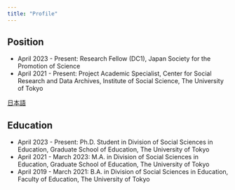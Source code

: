 ```yaml
---
title: "Profile"
---
```


## Position

- April 2023 - Present: Research Fellow (DC1), Japan Society for the Promotion of Science
- April 2021 - Present: Project Academic Specialist, Center for Social Research and Data Archives, Institute of Social Science, The University of Tokyo

:::{.column-margin}
[日本語](./00_profile.html)
:::

## Education

- April 2023 - Present: Ph.D. Student in Division of Social Sciences in Education, Graduate School of Education, The University of Tokyo
- April 2021 - March 2023: M.A. in Division of Social Sciences in Education, Graduate School of Education, The University of Tokyo
- April 2019 - March 2021: B.A. in Division of Social Sciences in Education, Faculty of Education, The University of Tokyo


